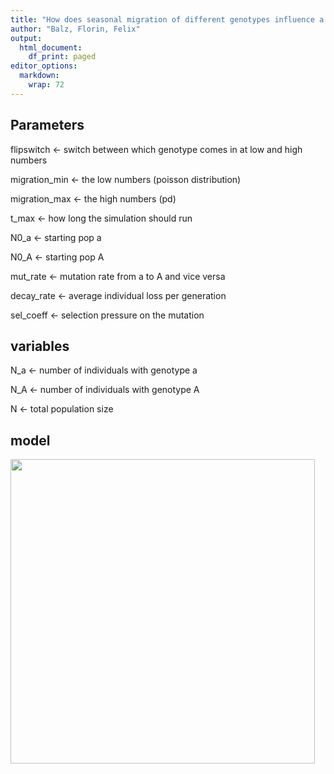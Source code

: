 ```yaml
---
title: "How does seasonal migration of different genotypes influence a doomed population"
author: "Balz, Florin, Felix"
output:
  html_document:
    df_print: paged
editor_options:
  markdown:
    wrap: 72
---
```



## Parameters

flipswitch \<- switch between which genotype comes in at low and high
numbers

migration_min \<- the low numbers (poisson distribution)

migration_max \<- the high numbers (pd)

t_max \<- how long the simulation should run

N0_a \<- starting pop a

N0_A \<- starting pop A

mut_rate \<- mutation rate from a to A and vice versa

decay_rate \<- average individual loss per generation

sel_coeff \<- selection pressure on the mutation

## variables

N_a \<- number of individuals with genotype a

N_A \<- number of individuals with genotype A

N \<- total population size

## model

![](images/WhatsApp%20Image%202024-10-16%20at%203.42.52%20PM.jpeg){width="487"}
